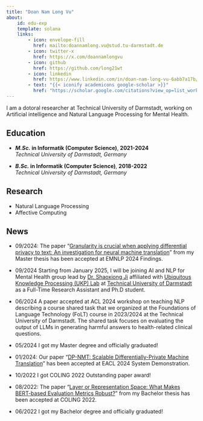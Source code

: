 ```yaml
---
title: "Doan Nam Long Vu"
about:
    id: edu-exp
    template: solana
    links:
        - icon: envelope-fill
          href: mailto:doannamlong.vu@stud.tu-darmstadt.de
        - icon: twitter-x
          href: https://x.com/doannamlongvu
        - icon: github
          href: https://github.com/long21wt
        - icon: linkedin
          href: https://www.linkedin.com/in/doan-nam-long-vu-6abb7a17b/
        - text: "{{< iconify academicons google-scholar >}}"
          href: "https://scholar.google.com/citations?view_op=list_works&hl=en&user=wSkaI9MAAAAJ"
---
```



::: {#edu-exp}

I am a dotoral researcher at Technical University of Darmstadt, working on Artificial intelligence and Natural Language Processing for Mental Health.

:::

:::: {.grid}

::: {.g-col-12 .g-col-md-7 style="text-align: left;"}
## Education
<!---
- **_Ph.D._ in Computer Science**, **2025-present**  
  *Technical University of Darmstadt, Germany*
-->
- **_M.Sc._ in Informatik (Computer Science)**, **2021-2024**  
  *Technical University of Darmstadt, Germany*

- **_B.Sc._ in Informatik (Computer Science)**, **2018-2022**  
  *Technical University of Darmstadt, Germany*
:::

::: {.g-col-12 .g-col-md-5 style="text-align: left;"}
## Research
- Natural Language Processing
- Affective Computing

:::

::::


## News

- 09/2024: The paper "[Granularity is crucial when applying differential privacy to text: An investigation for neural machine translation](https://arxiv.org/abs/2407.18789)" from my Master thesis has been accepted at EMNLP 2024 Findings.

- 09/2024 Starting from January 2025, I will be joining AI and NLP for Mental Health group lead by [Dr. Shaoxiong Ji](https://shaoxiongji.github.io/) affiliated with [Ubiquitous Knowledge Processing (UKP) Lab](https://www.informatik.tu-darmstadt.de/ukp/ukp_home/index.en.jsp) at [Technical University of Darmstadt](https://www.tu-darmstadt.de/index.en.jsp) as a Full-Time Research Assistant and Ph.D student.

- 06/2024 A paper accepted at ACL 2024 workshop on teaching NLP describing a course shared task that we organized at the Foundations of Language Technology (FoLT) course in 2023/2024 at the Technical University of Darmstadt. The shared task focuses on evaluating the output of LLMs in generating harmful answers to health-related clinical questions.

- 05/2024 I got my Master degree and officially graduated!

- 01/2024: Our paper "[DP-NMT: Scalable Differentially-Private Machine Translation](https://aclanthology.org/2024.eacl-demo.11/)" has been accepted at EACL 2024 System Demonstration.

- 10/2022 I got COLING 2022 Outstanding paper award!

- 08/2022: The paper "[Layer or Representation Space: What Makes BERT-based Evaluation Metrics Robust?](https://aclanthology.org/2022.coling-1.300/)" from my Bachelor thesis has been accepted at COLING 2022.

- 06/2022 I got my Bachelor degree and officially graduated!
